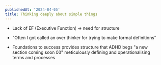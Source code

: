 ```yaml
---
publishedAt: '2024-04-05'
title: Thinking deeply about simple things
---
```


- Lack of EF (Executive Function) -> need for structure

- "Often I got called an over thinker for trying to make formal definitions"
- Foundations to success provides structure that ADHD begs "a new section coming soon 00" meticulously defining and operationalising terms and processes